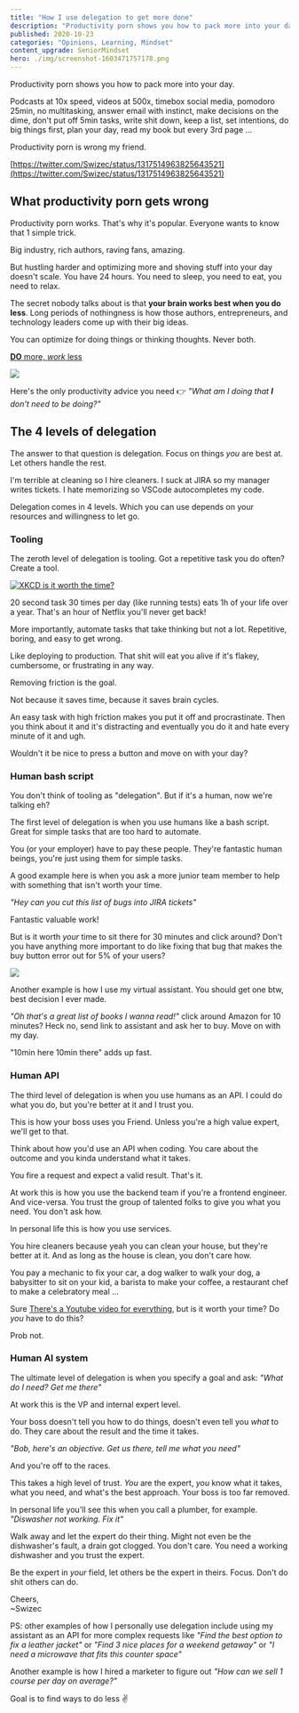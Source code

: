 ```yaml
---
title: "How I use delegation to get more done"
description: "Productivity porn shows you how to pack more into your day. Productivity porn is wrong my friend. You need to remove things to grow."
published: 2020-10-23
categories: "Opinions, Learning, Mindset"
content_upgrade: SeniorMindset
hero: ./img/screenshot-1603471757178.png
---
```



Productivity porn shows you how to pack more into your day.

Podcasts at 10x speed, videos at 500x, timebox social media, pomodoro 25min, no multitasking, answer email with instinct, make decisions on the dime, don't put off 5min tasks, write shit down, keep a list, set intentions, do big things first, plan your day, read my book but every 3rd page ...

Productivity porn is wrong my friend.

[https://twitter.com/Swizec/status/1317514963825643521](https://twitter.com/Swizec/status/1317514963825643521)

## What productivity porn gets wrong

Productivity porn works. That's why it's popular. Everyone wants to know that 1 simple trick.

Big industry, rich authors, raving fans, amazing.

But hustling harder and optimizing more and shoving stuff into your day doesn't scale. You have 24 hours. You need to sleep, you need to eat, you need to relax.

The secret nobody talks about is that **your brain works best when you do less**. Long periods of nothingness is how those authors, entrepreneurs, and technology leaders come up with their big ideas.

You can optimize for doing things or thinking thoughts. Never both.

[**DO** more, _work_ less](https://swizec.com/blog/do-more-_work_-less)

[![](./img/FVfzZDpngd3ac7a.png)](https://swizec.com/blog/do-more-_work_-less)

Here's the only productivity advice you need 👉 _"What am I doing that **I** don't need to be doing?"_

<SeniorMindset />

## The 4 levels of delegation

The answer to that question is delegation. Focus on things _you_ are best at. Let others handle the rest.

I'm terrible at cleaning so I hire cleaners. I suck at JIRA so my manager writes tickets. I hate memorizing so VSCode autocompletes my code.

Delegation comes in 4 levels. Which you can use depends on your resources and willingness to let go.

### Tooling

The zeroth level of delegation is tooling. Got a repetitive task you do often? Create a tool.

[![XKCD is it worth the time?](./img/XKCD-is-it-worth-the-timege1jbe.png)](https://xkcd.com/1205/)

20 second task 30 times per day (like running tests) eats 1h of your life over a year. That's an hour of Netflix you'll never get back!

More importantly, automate tasks that take thinking but not a lot. Repetitive, boring, and easy to get wrong.

Like deploying to production. That shit will eat you alive if it's flakey, cumbersome, or frustrating in any way.

Removing friction is the goal.

Not because it saves time, because it saves brain cycles.

An easy task with high friction makes you put it off and procrastinate. Then you think about it and it's distracting and eventually you do it and hate every minute of it and ugh.

Wouldn't it be nice to press a button and move on with your day?

### Human bash script

You don't think of tooling as "delegation". But if it's a human, now we're talking eh?

The first level of delegation is when you use humans like a bash script. Great for simple tasks that are too hard to automate.

You (or your employer) have to pay these people. They're fantastic human beings, you're just using them for simple tasks.

A good example here is when you ask a more junior team member to help with something that isn't worth your time.

_"Hey can you cut this list of bugs into JIRA tickets"_

Fantastic valuable work!

But is it worth _your_ time to sit there for 30 minutes and click around? Don't you have anything more important to do like fixing that bug that makes the buy button error out for 5% of your users?

![](giphy:think_hard)

Another example is how I use my virtual assistant. You should get one btw, best decision I ever made.

_"Oh that's a great list of books I wanna read!"_ click around Amazon for 10 minutes? Heck no, send link to assistant and ask her to buy. Move on with my day.

"10min here 10min there" adds up fast.

### Human API

The third level of delegation is when you use humans as an API. I could do what you do, but you're better at it and I trust you.

This is how your boss uses you Friend. Unless you're a high value expert, we'll get to that.

Think about how you'd use an API when coding. You care about the outcome and you kinda understand what it takes.

You fire a request and expect a valid result. That's it.

At work this is how you use the backend team if you're a frontend engineer. And vice-versa. You trust the group of talented folks to give you what you need. You don't ask how.

In personal life this is how you use services.

You hire cleaners because yeah you can clean your house, but they're better at it. And as long as the house is clean, you don't care how.

You pay a mechanic to fix your car, a dog walker to walk your dog, a babysitter to sit on your kid, a barista to make your coffee, a restaurant chef to make a celebratory meal ...

Sure [There's a Youtube video for everything](https://swizec.com/blog/theres-a-youtube-video-for-everything), but is it worth your time? Do _you_ have to do this?

Prob not.

### Human AI system

The ultimate level of delegation is when you specify a goal and ask: _"What do I need? Get me there"_

At work this is the VP and internal expert level.

Your boss doesn't tell you how to do things, doesn't even tell you _what_ to do. They care about the result and the time it takes.

_"Bob, here's an objective. Get us there, tell me what you need"_

And you're off to the races.

This takes a high level of trust. _You_ are the expert, _you_ know what it takes, what you need, and what's the best approach. Your boss is too far removed.

In personal life you'll see this when you call a plumber, for example. _"Diswasher not working. Fix it"_

Walk away and let the expert do their thing. Might not even be the dishwasher's fault, a drain got clogged. You don't care. You need a working dishwasher and you trust the expert.

Be the expert in _your_ field, let others be the expert in theirs. Focus. Don't do shit others can do.

Cheers,<br/>
~Swizec

PS: other examples of how I personally use delegation include using my assistant as an API for more complex requests like _"Find the best option to fix a leather jacket"_ or _"Find 3 nice places for a weekend getaway"_ or _"I need a microwave that fits this counter space"_

Another example is how I hired a marketer to figure out _"How can we sell 1 course per day on average?"_

Goal is to find ways to do less ✌️
